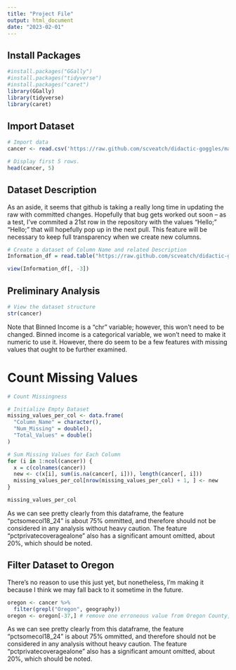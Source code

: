```yaml
---
title: "Project File"
output: html_document
date: "2023-02-01"
---
```

## Install Packages
```r
#install.packages("GGally")
#install.packages("tidyverse")
#install.packages("caret")
library(GGally)
library(tidyverse)
library(caret)
```

## Import Dataset
```r
# Import data 
cancer <- read.csv('https://raw.github.com/scveatch/didactic-goggles/main/cancer_reg.csv')

# Display first 5 rows.
head(cancer, 5)
```

## Dataset Description

As an aside, it seems that github is taking a really long time in updating the raw with committed changes. Hopefully that bug gets worked out soon -- as a test, I've commited a 21st row in the repository with the values "Hello;" "Hello;" that will hopefully pop up in the next pull. This feature will be necessary to keep full transparency when we create new columns. 
```r
# Create a dataset of Column Name and related Description
Information_df = read.table("https://raw.github.com/scveatch/didactic-goggles/Dataset/Descriptions", header = TRUE, sep = ";")

view(Information_df[, -3])
```


## Preliminary Analysis

```r
# View the dataset structure
str(cancer)
```

Note that Binned Income is a "chr" variable; however, this won't need to be changed. Binned income is a categorical variable, we won't need to make it numeric to use it. However, there do seem to be a few features with missing values that ought to be further examined.

# Count Missing Values

```r
# Count Missingness

# Initialize Empty Dataset
missing_values_per_col <- data.frame(
  "Column_Name" = character(),
  "Num_Missing" = double(),
  "Total_Values" = double()
)

# Sum Missing Values for Each Column
for (i in 1:ncol(cancer)) {
  x = c(colnames(cancer))
  new <- c(x[i], sum(is.na(cancer[, i])), length(cancer[, i]))
  missing_values_per_col[nrow(missing_values_per_col) + 1, ] <- new
}

missing_values_per_col
```
As we can see pretty clearly from this dataframe, the feature "pctsomecol18_24" is about 75% ommitted, and therefore should not be considered in any analysis without heavy caution. The feature "pctprivatecoveragealone" also has a significant amount omitted, about 20%, which should be noted. 

## Filter Dataset to Oregon

There's no reason to use this just yet, but nonetheless, I'm making it because I think we may fall back to it sometime in the future. 
```r
oregon <- cancer %>%
  filter(grepl("Oregon", geography))
oregon <- oregon[-37,] # remove one erroneous value from Oregon County, Missouri
```
As we can see pretty clearly from this dataframe, the feature "pctsomecol18_24" is about 75% ommitted, and therefore should not be considered in any analysis without heavy caution. The feature "pctprivatecoveragealone" also has a significant amount omitted, about 20%, which should be noted. 
